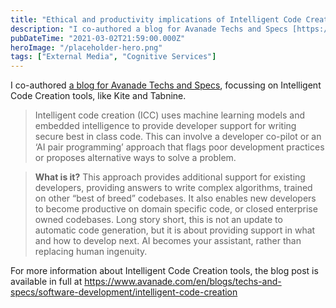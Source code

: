 ```yaml
---
title: "Ethical and productivity implications of Intelligent Code Creation"
description: "I co-authored a blog for Avanade Techs and Specs [https://www.avanade"
pubDateTime: "2021-03-02T21:59:00.000Z"
heroImage: "/placeholder-hero.png"
tags: ["External Media", "Cognitive Services"]
---
```


I co-authored [a blog for Avanade Techs and Specs](https://www.avanade.com/en/blogs/techs-and-specs/software-development/intelligent-code-creation), focussing on Intelligent Code Creation tools, like Kite and Tabnine.

> Intelligent code creation (ICC) uses machine learning models and embedded intelligence to provide developer support for writing secure best in class code. This can involve a developer co-pilot or an ‘AI pair programming’ approach that flags poor development practices or proposes alternative ways to solve a problem.

> **What is it?**
> This approach provides additional support for existing developers, providing answers to write complex algorithms, trained on other “best of breed” codebases. It also enables new developers to become productive on domain specific code, or closed enterprise owned codebases. Long story short, this is not an update to automatic code generation, but it is about providing support in what and how to develop next. AI becomes your assistant, rather than replacing human ingenuity.

For more information about Intelligent Code Creation tools, the blog post is available in full at <https://www.avanade.com/en/blogs/techs-and-specs/software-development/intelligent-code-creation>
